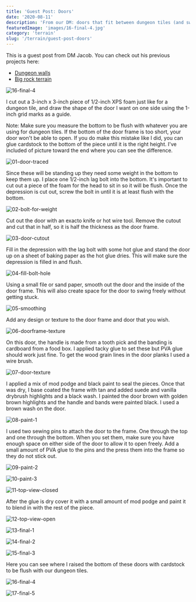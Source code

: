```yaml
---
title: 'Guest Post: Doors'
date: '2020-08-11'
description: 'From our DM: doors that fit between dungeon tiles (and swing open!)'
featuredImage: 'images/16-final-4.jpg'
category: 'terrain'
slug: '/terrain/guest-post-doors'
---
```


<div class="banner-note">
  This is a guest post from DM Jacob. You can check out his previous projects
  here:
  <ul>
    <li>
      <a href="../guest-post-dungeon-walls">Dungeon walls</a>
    </li>
    <li>
      <a href="../guest-post-big-rock-terrain">Big rock terrain</a>
    </li>
  </ul>
</div>

![16-final-4](images/16-final-4.jpg)

I cut out a 3-inch x 3-inch piece of 1/2-inch XPS foam just like for a dungeon tile, and draw the shape of the door I want on one side using the 1-inch grid marks as a guide.

Note: Make sure you measure the bottom to be flush with whatever you are using for dungeon tiles. If the bottom of the door frame is too short, your door won't be able to open. If you do make this mistake like I did, you can glue cardstock to the bottom of the piece until it is the right height. I've included of picture toward the end where you can see the difference.

![01-door-traced](images/01-door-traced.jpg)

Since these will be standing up they need some weight in the bottom to keep them up. I place one 1/2-inch lag bolt into the bottom. It's important to cut out a piece of the foam for the head to sit in so it will be flush. Once the depression is cut out, screw the bolt in until it is at least flush with the bottom.

![02-bolt-for-weight](images/02-bolt-for-weight.jpg)

Cut out the door with an exacto knife or hot wire tool. Remove the cutout and cut that in half, so it is half the thickness as the door frame.

![03-door-cutout](images/03-door-cutout.jpg)

Fill in the depression with the lag bolt with some hot glue and stand the door up on a sheet of baking paper as the hot glue dries. This will make sure the depression is filled in and flush.

![04-fill-bolt-hole](images/04-fill-bolt-hole.jpg)

Using a small file or sand paper, smooth out the door and the inside of the door frame. This will also create space for the door to swing freely without getting stuck.

![05-smoothing](images/05-smoothing.jpg)

Add any design or texture to the door frame and door that you wish.

![06-doorframe-texture](images/06-doorframe-texture.jpg)

On this door, the handle is made from a tooth pick and the banding is cardboard from a food box. I applied tacky glue to set these but PVA glue should work just fine. To get the wood grain lines in the door planks I used a wire brush.

![07-door-texture](images/07-door-texture.jpg)

I applied a mix of mod podge and black paint to seal the pieces. Once that was dry, I base coated the frame with tan and added suede and vanilla drybrush highlights and a black wash. I painted the door brown with golden brown highlights and the handle and bands were painted black. I used a brown wash on the door.

![08-paint-1](images/08-paint-1.jpg)

I used two sewing pins to attach the door to the frame. One through the top and one through the bottom. When you set them, make sure you have enough space on either side of the door to allow it to open freely. Add a small amount of PVA glue to the pins and the press them into the frame so they do not stick out.

![09-paint-2](images/09-paint-2.jpg)

![10-paint-3](images/10-paint-3.jpg)

![11-top-view-closed](images/11-top-view-closed.jpg)

After the glue is dry cover it with a small amount of mod podge and paint it to blend in with the rest of the piece.

![12-top-view-open](images/12-top-view-open.jpg)

![13-final-1](images/13-final-1.jpg)

![14-final-2](images/14-final-2.jpg)

![15-final-3](images/15-final-3.jpg)

Here you can see where I raised the bottom of these doors with cardstock to be flush with our dungeon tiles.

![16-final-4](images/16-final-4.jpg)

![17-final-5](images/17-final-5.jpg)
